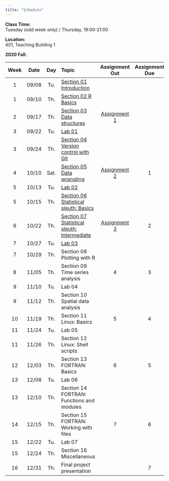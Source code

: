 ```yaml
---
title: "Schedule"
---
```

**Class Time:**   
Tuesday (odd week only) / Thursday, 19:00-21:00

**Location:**   
401, Teaching Building 1

**2020 Fall:**

|Week|Date |Day | Topic                                                                                |Assignment Out|Assignment Due|
|:--:|:---:|:--:|:-------------------------------------------------------------------------------------|:------------:|:------------:|
|1   |09/08|Tu. |[Section 01 Introduction](https://zhu-group.github.io/ese5023/Section_01.html)        |              |              |
|1   |09/10|Th. |[Section 02 R Basics](https://zhu-group.github.io/ese5023/Section_02.html)            |              |              |
|2   |09/17|Th. |[Section 03 Data structures](https://zhu-group.github.io/ese5023/Section_03.html)     | [Assignment 1](https://zhu-group.github.io/ese5023/Assignment_01.html) |              |
|3   |09/22|Tu. |[Lab 01](https://zhu-group.github.io/ese5023/Lab_01.html)                             |              |              |
|3   |09/24|Th. |[Section 04 Version control with Git](https://zhu-group.github.io/ese5023/Section_04.html)           |              |              |
|4   |10/10|Sat.|[Section 05 Data wrangling](https://zhu-group.github.io/ese5023/Section_05.html)      | [Assignment 2](https://zhu-group.github.io/ese5023/Assignment_02.html) |  1           |
|5   |10/13|Tu. |[Lab 02](https://zhu-group.github.io/ese5023/Lab_02.html)                             |              |              |
|5   |10/15|Th. |[Section 06 Statistical sleuth: Basics](https://zhu-group.github.io/ese5023/Section_06.html)         |              |              |
|6   |10/22|Th. |[Section 07 Statistical sleuth: Intermediate](https://zhu-group.github.io/ese5023/Section_07.html)   | [Assignment 3](https://zhu-group.github.io/ese5023/Assignment_03.html) |  2   |
|7   |10/27|Tu. |[Lab 03](https://zhu-group.github.io/ese5023/Lab_02.html)                             |              |              |
|7   |10/29|Th. |Section 08 Plotting with R                                                            |              |              |
|8   |11/05|Th. |Section 09 Time series analysis                                                       |  4           |  3           |
|9   |11/10|Tu. |Lab 04                                                                                |              |              |
|9   |11/12|Th. |Section 10 Spatial data analysis                                                      |              |              |
|10  |11/19|Th. |Section 11 Linux: Basics                                                              |  5           |  4           |
|11  |11/24|Tu. |Lab 05                                                                                |              |              |
|11  |11/26|Th. |Section 12 Linux: Shell scripts                                                       |              |              |
|12  |12/03|Th. |Section 13 FORTRAN: Basics                                                            |  6           |  5           |
|13  |12/08|Tu. |Lab 06                                                                                |              |              |
|13  |12/10|Th. |Section 14 FORTRAN: Functions and modules                                             |              |              |
|14  |12/15|Th. |Section 15 FORTRAN: Working with files                                                |  7           |  6           |
|15  |12/22|Tu. |Lab 07                                                                                |              |              |
|15  |12/24|Th. |Section 16 Miscellaneous                                                              |              |              |
|16  |12/31|Th. |Final project presentation                                                            |              |  7           |